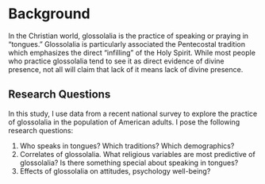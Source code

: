 # Background {.unnumbered}

In the Christian world, glossolalia is the practice of speaking or praying in "tongues." Glossolalia is particularly associated the Pentecostal tradition which emphasizes the direct "infilling" of the Holy Spirit. While most people who practice glossolalia tend to see it as direct evidence of divine presence, not all will claim that lack of it means lack of divine presence.

## Research Questions

In this study, I use data from a recent national survey to explore the practice of glossolalia in the population of American adults. I pose the following research questions:

1.  Who speaks in tongues? Which traditions? Which demographics?
2.  Correlates of glossolalia. What religious variables are most predictive of glossolalia? Is there something special about speaking in tongues?
3.  Effects of glossolalia on attitudes, psychology well-being?
